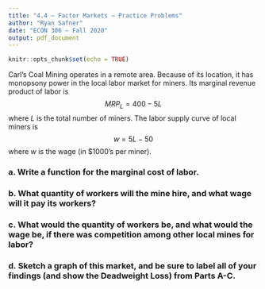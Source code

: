 ```yaml
---
title: "4.4 — Factor Markets — Practice Problems"
author: "Ryan Safner"
date: "ECON 306 — Fall 2020"
output: pdf_document
---
```


```r
knitr::opts_chunk$set(echo = TRUE)
```

Carl’s Coal Mining operates in a remote area. Because of its location, it has monopsony power in the local labor market for miners. Its marginal revenue product of labor is
$$MRP_L = 400-5L$$
where $L$ is the total number of miners. The labor supply curve of local miners is
$$w = 5L-50$$
where $w$ is the wage (in $1000's per miner).

### a. Write a function for the marginal cost of labor.

### b. What quantity of workers will the mine hire, and what wage will it pay its workers?

### c. What would the quantity of workers be, and what would the wage be, if there was competition among other local mines for labor?

### d. Sketch a graph of this market, and be sure to label all of your findings (and show the Deadweight Loss) from Parts A-C.